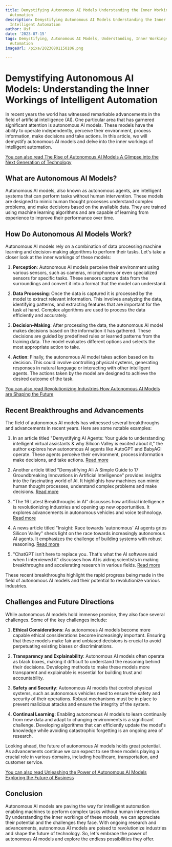 ```yaml
---
title: Demystifying Autonomous AI Models Understanding the Inner Workings of Intelligent
  Automation
description: Demystifying Autonomous AI Models Understanding the Inner Workings of
  Intelligent Automation
author: Usf
date: '2023-07-15'
tags: Demystifying, Autonomous AI Models, Understanding, Inner Workings, Intelligent
  Automation
imageUrl: /pixa/20230801150106.png

---
```

# Demystifying  Autonomous AI Models: Understanding the Inner Workings of  Intelligent Automation

In recent years the world has witnessed remarkable advancements in  the field of artificial intelligence (AI). One  particular area  that has garnered significant attention  is autonomous AI models. These  models have the ability to operate independently,  perceive their environment, process information, make decisions and take actions. In this  article, we will demystify autonomous AI models and delve into the inner workings of intelligent automation.

[You can also read The Rise of Autonomous AI Models A Glimpse into the Next Generation of Technology](The%20Rise%20of%20Autonomous%20AI%20Models%20A%20Glimpse%20into%20the%20Next%20Generation%20of%20Technology)


## What are Autonomous AI Models?

Autonomous AI models, also known as autonomous agents, are intelligent systems that can  perform tasks without human intervention. These models are  designed to mimic human thought processes understand complex problems, and make decisions based on the available data. They are trained using  machine learning algorithms and are capable of learning from experience to improve their performance over time.

## How Do Autonomous AI  Models Work?

Autonomous  AI  models rely on a combination of data processing  machine learning and decision-making algorithms  to  perform their tasks. Let's take a closer look at the inner workings of these models:

1. **Perception**: Autonomous  AI models perceive  their environment using various sensors, such as cameras, microphones or even specialized sensors for specific tasks. These sensors capture data from the surroundings and convert it  into a format that the  model can understand.

2. **Data Processing**: Once the data is captured it is processed by the model to extract relevant information. This involves analyzing the data, identifying patterns, and extracting features that are important for the task  at hand. Complex algorithms are used to process the data efficiently and  accurately.

3. **Decision-Making**: After  processing the data, the  autonomous AI model makes decisions based on the information  it has  gathered. These decisions are guided by predefined  rules or learned patterns from the training data. The model evaluates different options  and selects the most appropriate action to take.

4. **Action**:  Finally, the autonomous  AI model takes action based on its decision.  This could  involve controlling physical systems,  generating responses in natural language  or interacting with other intelligent  agents. The actions taken by the model  are designed to achieve the desired outcome of  the task.

[You can also read Revolutionizing Industries How Autonomous AI Models are Shaping the Future](Revolutionizing%20Industries%20How%20Autonomous%20AI%20Models%20are%20Shaping%20the%20Future)


## Recent Breakthroughs and Advancements

The field of autonomous AI models has witnessed several breakthroughs and advancements in recent years. Here are some notable examples:

1. In an article titled "Demystifying AI Agents: Your guide to understanding intelligent virtual assistants & why Silicon Valley is excited about it," the author explores how autonomous AI agents  like AutoGPT and BabyAGI operate. These  agents perceive their environment, process information make decisions, and take actions. [Read more](https://www.web3cafe.in/explainers/story/what-is-an-ai-agent-its-features-and-why-silicon-valley-is-excited-about-it-616808-2023-07-18)

2. Another article titled "Demystifying AI: A Simple Guide to 17 Groundbreaking Innovations in Artificial Intelligence" provides insights into the fascinating world of AI. It highlights how machines can mimic human thought processes, understand complex problems and make decisions. [Read more](https://www.linkedin.com/pulse/demystifying-ai-simple-guide-17-groundbreaking-artificial-singh)

3. "The 16 Latest Breakthroughs in AI" discusses how  artificial intelligence  is revolutionizing  industries  and  opening up new opportunities. It explores advancements in autonomous vehicles and voice technology. [Read more](https://www.holisticseo.digital/ai/latest-news/)

4. A news article titled "Insight: Race towards 'autonomous' AI agents grips Silicon Valley"  sheds light on the race towards increasingly autonomous AI  agents. It emphasizes the challenge of building systems with robust reasoning. [Read more](https://www.reuters.com/technology/race-towards-autonomous-ai-agents-grips-silicon-valley-2023-07-17/)

5. "ChatGPT isn't  here to replace you. That's what the AI software said when I  interviewed it" discusses how AI is aiding scientists in making breakthroughs and accelerating research in various fields. [Read  more](https://www.phillyburbs.com/story/news/2023/06/05/chatgpt-ai-explains-what-it-does-and-why-not-to-fear-it/70278474007/)

These recent breakthroughs highlight the rapid progress being made  in the  field of autonomous AI models and their potential to revolutionize various  industries.

## Challenges and Future Directions

While autonomous AI models  hold immense  promise, they also  face several challenges. Some of the key challenges  include:

1. **Ethical  Considerations**: As autonomous AI models become more capable  ethical considerations become increasingly important. Ensuring that  these models make fair and unbiased decisions is crucial to avoid perpetuating existing biases or discriminations.

2. **Transparency and  Explainability**: Autonomous AI models often operate as black boxes, making it difficult to understand the reasoning behind their decisions. Developing  methods to make these models more transparent and  explainable is  essential for building trust and accountability.

3. **Safety and Security**: Autonomous AI models that control physical systems, such as autonomous vehicles need to ensure the safety and security of their operations.  Robust mechanisms must  be in place to prevent malicious attacks and ensure the integrity of  the system.

4. **Continual Learning**: Enabling autonomous AI models  to learn continually  from new data and adapt to changing environments is a significant  challenge. Developing algorithms that can efficiently  update the model's knowledge  while avoiding catastrophic forgetting is  an ongoing area of research.

Looking ahead, the future of autonomous AI models holds great potential. As advancements continue we can expect to see these models playing  a crucial role in various domains, including healthcare, transportation,  and customer service.

[You can also read Unleashing the Power of Autonomous AI Models Exploring the Future of  Business](Unleashing%20the%20Power%20of%20Autonomous%20AI%20Models%20Exploring%20the%20Future%20of%20Business)


##  Conclusion

Autonomous AI models are  paving the way for intelligent automation enabling machines to  perform complex tasks without human intervention. By understanding the  inner workings of these models, we  can appreciate their potential and the challenges they face. With ongoing research  and advancements, autonomous AI models are poised  to revolutionize  industries and  shape the future of technology. So, let's embrace the power of autonomous AI models  and  explore  the endless possibilities they offer.